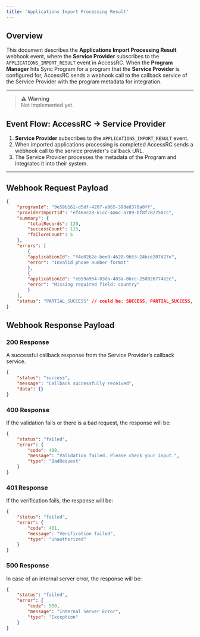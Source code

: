 ```yaml
---
title: 'Applications Import Processing Result'
---
```


## Overview

This document describes the **Applications Import Processing Result** webhook event, where the **Service Provider** subscribes to the `APPLICATIONS_IMPORT_RESULT` event in AccessRC. When the **Program Manager** hits Sync Program for a program that the **Service Provider** is configured for, AccessRC sends a webhook call to the callback service of the Service Provider with the program metadata for integration.

---
> ⚠️ **Warning**  
> Not implemented yet.

## Event Flow: AccessRC → Service Provider

1. **Service Provider** subscribes to the `APPLICATIONS_IMPORT_RESULT` event.
2. When imported applications processing is completed AccessRC sends a webhook call to the service provider's callback URL.
3. The Service Provider processes the metadata of the Program and integrates it into their system.

---

## Webhook Request Payload

```json
{
	"programId": "9e59b161-d5df-4207-a965-398e8378a8ff",
    "providerImportId": "ef46ec28-61cc-4a6c-a789-bf8f782758cc",
	"summary": {
        "totalRecords": 120,
        "successCount": 115,
        "failureCount": 5
    },
    "errors": [
        {
        "applicationId": "f4e0262e-bee9-4620-9b53-24bce207d27e",
        "error": "Invalid phone number format"
        },
        {
        "applicationId": "e859a954-83da-483a-86cc-258026774e2c",
        "error": "Missing required field: country"
        }
    ],
    "status": "PARTIAL_SUCCESS" // could be: SUCCESS, PARTIAL_SUCCESS, FAILED
}
```

## Webhook Response Payload

### 200 Response

A successful callback response from the Service Provider’s callback service.

```json
{
    "status": "success",
    "message": "Callback successfully received",
    "data": {}
}
```

### 400 Response

If the validation fails or there is a bad request, the response will be:

```json
{
    "status": "failed",
    "error": {
        "code": 400,
        "message": "Validation failed. Please check your input.",
        "type": "BadRequest"
    }
}
```

### 401 Response

If the verification fails, the response will be:

```json
{
    "status": "failed",
    "error": {
        "code": 401,
        "message": "Verification failed",
        "type": "Unauthorized"
    }
}
```

### 500 Response

In case of an internal server error, the response will be:

```json
{
    "status": "failed",
    "error": {
        "code": 500,
        "message": "Internal Server Error",
        "type": "Exception"
    }
}
```